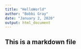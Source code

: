 ```yaml
---
title: "HelloWorld"
author: "Bobbi Gray"
date: "January 2, 2020"
output: html_document
---
```

## This is a markdown file